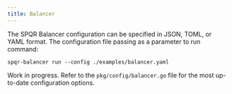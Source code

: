 ```yaml
---
title: Balancer
---
```


The SPQR Balancer configuration can be specified in JSON, TOML, or YAML format. The configuration file passing as a parameter to run command:

```
spqr-balancer run --config ./examples/balancer.yaml
```

Work in progress. Refer to the `pkg/config/balancer.go` file for the most up-to-date configuration options.
